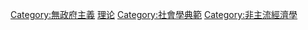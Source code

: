 {{Commonscat|Anarchist theory}}

[[Category:無政府主義|Category:無政府主義]]
[[Category:政治哲學|理论]]
[[Category:社會學典範|Category:社會學典範]]
[[Category:非主流經濟學|Category:非主流經濟學]]